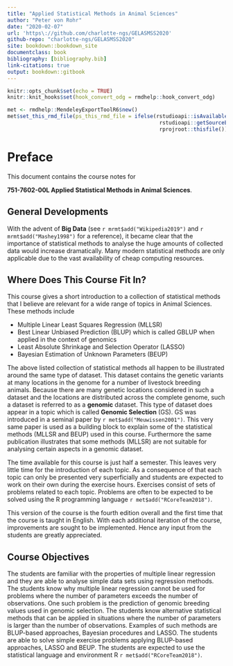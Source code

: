 ```yaml
---
title: "Applied Statistical Methods in Animal Sciences"
author: "Peter von Rohr"
date: "2020-02-07"
url: 'https\://github.com/charlotte-ngs/GELASMSS2020'
github-repo: "charlotte-ngs/GELASMSS2020"
site: bookdown::bookdown_site
documentclass: book
bibliography: [bibliography.bib]
link-citations: true
output: bookdown::gitbook
---
```


```r
knitr::opts_chunk$set(echo = TRUE)
knitr::knit_hooks$set(hook_convert_odg = rmdhelp::hook_convert_odg)
```

```r
met <- rmdhelp::MendeleyExportToolR6$new()
met$set_this_rmd_file(ps_this_rmd_file = ifelse(rstudioapi::isAvailable(), 
                                                 rstudioapi::getSourceEditorContext()$path, 
                                                 rprojroot::thisfile()))
```


# Preface {-}
This document contains the course notes for 

__751-7602-00L Applied Statistical Methods in Animal Sciences__. 


## General Developments
With the advent of **Big Data** (see `r mrmt$add("Wikipedia2019")` and `r mrmt$add("Mashey1998")` for a reference), it became clear that the importance of statistical methods to analyse the huge amounts of collected data would increase dramatically. Many modern statistical methods are only applicable due to the vast availability of cheap computing resources. 


## Where Does This Course Fit In?
This course gives a short introduction to a collection of statistical methods that I believe are relevant for a wide range of topics in Animal Sciences. These methods include 

* Multiple Linear Least Squares Regression (MLLSR)
* Best Linear Unbiased Prediction (BLUP) which is called GBLUP when applied in the context of genomics
* Least Absolute Shrinkage and Selection Operator (LASSO)
* Bayesian Estimation of Unknown Parameters (BEUP)

The above listed collection of statistical methods all happen to be illustrated around the same type of dataset. This dataset contains the genetic variants at many locations in the genome for a number of livestock breeding animals. Because there are many genetic locations considered in such a dataset and the locations are distributed across the complete genome, such a dataset is referred to as a **genomic** dataset. This type of dataset does appear in a topic which is called __Genomic Selection__ (GS). GS was introduced in a seminal paper by `r met$add("Meuwissen2001")`. This very same paper is used as a building block to explain some of the statistical methods (MLLSR and BEUP) used in this course. Furthermore the same publication illustrates that some methods (MLLSR) are not suitable for analysing certain aspects in a genomic dataset. 

The time available for this course is just half a semester. This leaves very little time for the introduction of each topic. As a consequence of that each topic can only be presented very superficially and students are expected to work on their own during the exercise hours. Exercises consist of sets of problems related to each topic. Problems are often to be expected to be solved using the R programming language `r met$add("RCoreTeam2018")`. 

This version of the course is the fourth edition overall and the first time that the course is taught in English. With each additional iteration of the course, improvements are sought to be implemented. Hence any input from the students are greatly appreciated.


## Course Objectives {-}
The students are familiar with the properties of multiple linear regression and they are able to analyse simple data sets using regression methods. The students know why multiple linear regression cannot be used for problems where the number of parameters exceeds the number of observations. One such problem is the prediction of genomic breeding values used in genomic selection. The students know alternative statistical methods that can be applied in situations where the number of parameters is larger than the number of observations. Examples of such methods are BLUP-based approaches, Bayesian procedures and LASSO. The students are able to solve simple exercise problems applying BLUP-based approaches, LASSO and BEUP. The students are expected to use the statistical language and environment R `r met$add("RCoreTeam2018")`.
